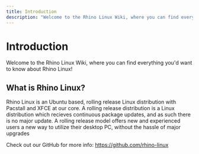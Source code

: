```yaml
---
title: Introduction
description: "Welcome to the Rhino Linux Wiki, where you can find everything you'd want to know about Rhino Linux!"
---
```


# Introduction
 
Welcome to the Rhino Linux Wiki, where you can find everything you'd want to know about Rhino Linux!

## What is Rhino Linux?

Rhino Linux is an Ubuntu based, rolling release Linux distribution with Pacstall and XFCE at our core. A rolling release distribution is a Linux distribution which recieves continuous package updates, and as such there is no major update. A rolling release model offers new and experienced users a new way to utilize their desktop PC, without the hassle of major upgrades

Check out our GitHub for more info: https://github.com/rhino-linux

